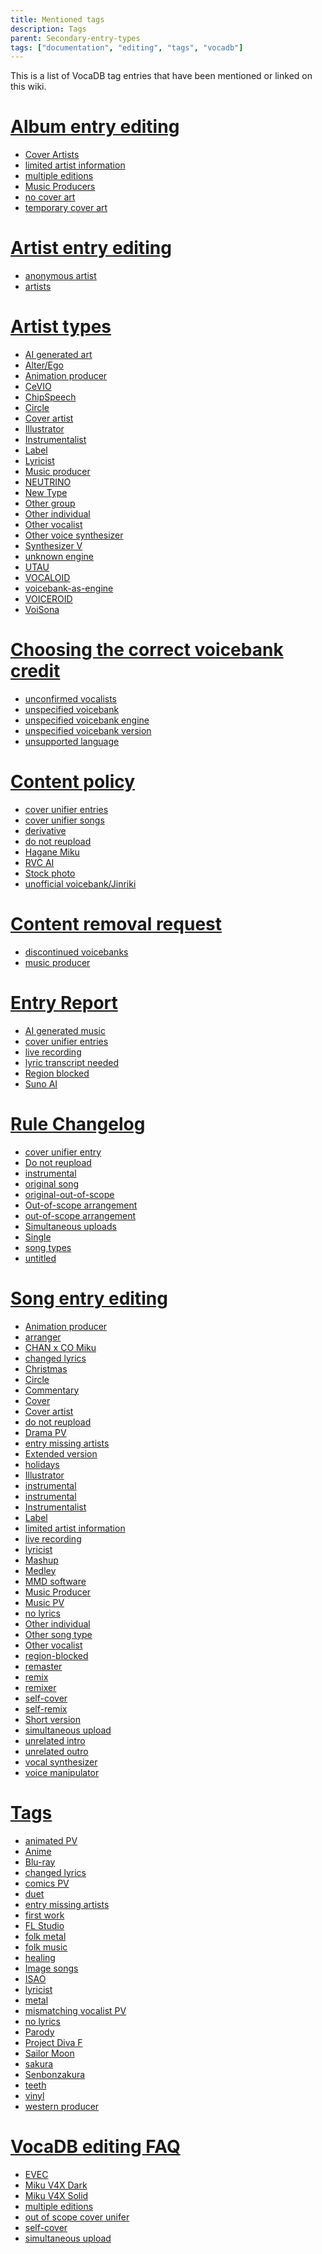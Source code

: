 ---
title: Mentioned tags
description: Tags
parent: Secondary-entry-types
tags: ["documentation", "editing", "tags", "vocadb"]
---

This is a list of VocaDB tag entries that have been mentioned or linked on this wiki.


# [Album entry editing](/docs/albums/album-entry-editing)

- [Cover Artists](https://vocadb.net/T/7368/cover-artist)
- [limited artist information](https://vocadb.net/T/3034/limited-artist-information)
- [multiple editions](http://vocadb.net/T/4877/multiple-editions)
- [Music Producers](https://vocadb.net/T/300/music-producer)
- [no cover art](https://vocadb.net/T/2811/no-cover-art)
- [temporary cover art](https://vocadb.net/T/429/temporary-cover-art)

# [Artist entry editing](/docs/artists/artist-entry-editing)

- [anonymous artist](https://vocadb.net/T/6403/anonymous-artist)
- [artists](https://vocadb.net/T/7372/artists)

# [Artist types](/docs/artists/artist-types)


- [AI generated art](https://vocadb.net/T/9119)
- [Alter/Ego](http://vocadb.net/T/3384/alterego)
- [Animation producer](https://vocadb.net/T/20/animator)
- [CeVIO](https://vocadb.net/T/2838)
- [ChipSpeech](http://vocadb.net/T/3077/chipspeech)
- [Circle](https://vocadb.net/T/2762/circle)
- [Cover artist](https://vocadb.net/T/7368/cover-artist)
- [Illustrator](https://vocadb.net/T/204/illustrator)
- [Instrumentalist](https://vocadb.net/T/6566/instrumentalist)
- [Label](https://vocadb.net/T/7386/label)
- [Lyricist](https://vocadb.net/T/246/lyricist)
- [Music producer](https://vocadb.net/T/300)
- [NEUTRINO](https://vocadb.net/T/7430)
- [New Type](https://vocadb.net/T/7361)
- [Other group](https://vocadb.net/T/10140/other-group)
- [Other individual](https://vocadb.net/T/10141)
- [Other vocalist](https://vocadb.net/T/7376)
- [Other voice synthesizer](https://vocadb.net/T/6109/other-vocal-synthesis-engine)
- [Synthesizer V](https://vocadb.net/T/6745/synthesizer-v) 
- [unknown engine](https://vocadb.net/T/7036)
- [UTAU](https://vocadb.net/T/447/utau)
- [VOCALOID](https://vocadb.net/T/4857)
- [voicebank-as-engine](https://vocadb.net/T/10630/voicebank-as-engine)
- [VOICEROID](https://vocadb.net/T/486)
- [VoiSona](https://vocadb.net/T/8754)

# [Choosing the correct voicebank credit](/docs/other-guidelines/choosing-the-correct-voicebank-credit")

- [unconfirmed vocalists](https://vocadb.net/T/6416)
- [unspecified voicebank](https://vocadb.net/T/2982)
- [unspecified voicebank engine](https://vocadb.net/T/9027/unspecified-voicebank-engine)
- [unspecified voicebank version](https://vocadb.net/T/4862/unspecified-voicebank-version)
- [unsupported language](https://vocadb.net/T/7059)

# [Content policy](/docs/other-guidelines/content-policy)

- [cover unifier entries](https://vocadb.net/T/6751)
- [cover unifier songs](https://vocadb.net/T/6751)
- [derivative]( https://vocadb.net/T/92/derivative)
- [do not reupload](https://vocadb.net/T/1695/do-not-reupload)
- [Hagane Miku](https://vocadb.net/T/7203/hagane-miku)
- [RVC AI](https://vocadb.net/T/9730/rvc-ai)
- [Stock photo](https://vocadb.net/T/6639/stock-photography)
- [unofficial voicebank/Jinriki](https://vocadb.net/T/7095/unofficial-voicebank)

# [Content removal request](/docs/other-guidelines/content-removal-guidelines)

- [discontinued voicebanks](https://vocadb.net/T/2882)
- [music producer](https://vocadb.net/T/300/music-producer)

# [Entry Report](/docs/pinned/entry-reports)

- [AI generated music](https://vocadb.net/T/10766/ai-generated-music) 
- [cover unifier entries](https://vocadb.net/T/6751/out-of-scope-cover-unifier)
- [live recording](https://vocadb.net/T/240/live-recording)
- [lyric transcript needed](https://vocadb.net/T/6362/lyric-transcript-needed)
- [Region blocked](https://vocadb.net/T/8226)
- [Suno AI](https://vocadb.net/T/10648/suno)

# [Rule Changelog](/docs/pinned/rule-changelog)

- [cover unifier entry](https://vocadb.net/T/6751/out-of-scope-cover-unifier)
- [Do not reupload](https://vocadb.net/T/1695)
- [instrumental](https://vocadb.net/T/208/instrumental)
- [original song](https://vocadb.net/T/6479/original-song)
- [original-out-of-scope](https://vocadb.net/T/3282/original-out-of-scope)
- [Out-of-scope arrangement](https://vocadb.net/T/10594)
- [out-of-scope arrangement](https://vocadb.net/T/10594/out-of-scope-arrangement)
- [Simultaneous uploads](https://vocadb.net/T/4946/simultaneous-upload)
- [Single](https://vocadb.net/T/7539)
- [song types](https://vocadb.net/T/7374/song-types)
- [untitled](https://vocadb.net/T/6335/untitled)

# [Song entry editing](/docs/songs/song-entry-editing)

- [Animation producer](https://vocadb.net/T/20)
- [arranger](https://vocadb.net/T/2947)
- [CHAN x CO Miku](https://vocadb.net/T/1641/chan-x-co-miku)
- [changed lyrics](http://vocadb.net/T/2866/changed-lyrics)
- [Christmas](https://vocadb.net/T/64/christmas)
- [Circle](https://vocadb.net/T/2762/circle)
- [Commentary](https://vocadb.net/T/422/commentary)
- [Cover](https://vocadb.net/T/74/cover)
- [Cover artist](https://vocadb.net/T/7368/cover-artist)
- [do not reupload](https://vocadb.net/T/1695/do-not-reupload)
- [Drama PV](https://vocadb.net/T/7378/music-pv)
- [entry missing artists](https://vocadb.net/T/2808/entry-missing-artists)
- [Extended version](http://vocadb.net/T/3068/extended-version)
- [holidays](https://vocadb.net/T/6682/holiday) 
- [Illustrator](https://vocadb.net/T/204/illustrator)
- [instrumental](https://vocadb.net/T/208)
- [instrumental](https://vocadb.net/T/208/instrumental)
- [Instrumentalist](https://vocadb.net/T/6566/instrumentalist)
- [Label](https://vocadb.net/T/7386/label)
- [limited artist information](https://vocadb.net/T/3034/limited-artist-information)
- [live recording](http://vocadb.net/T/240/live-recording)
- [lyricist](https://vocadb.net/T/246/lyricist)
- [Mashup](https://vocadb.net/T/3392/mashup)
- [Medley](https://vocadb.net/T/3093)
- [MMD software](http://vocadb.net/T/275/mmd)
- [Music Producer](https://vocadb.net/T/300/music-producer)
- [Music PV](https://vocadb.net/T/7378/music-pv)
- [no lyrics](https://vocadb.net/T/310/no-lyrics)
- [Other individual](https://vocadb.net/T/10141/other-individual)
- [Other song type](https://vocadb.net/T/10159/other-song-type)
- [Other vocalist](https://vocadb.net/T/7376/other-vocalist)
- [region-blocked](https://vocadb.net/T/8226/region-blocked) 
- [remaster](https://vocadb.net/T/1519/remaster)
- [remix](https://vocadb.net/T/371/remix)
- [remixer](https://vocadb.net/T/371)
- [self-cover](http://vocadb.net/T/391/self-cover)
- [self-remix](https://vocadb.net/T/392/self-remix)
- [Short version](http://vocadb.net/T/4717/short-version)
- [simultaneous upload](https://vocadb.net/T/4946/simultaneous-upload)
- [unrelated intro](https://vocadb.net/T/6334/unrelated-intro) 
- [unrelated outro](https://vocadb.net/T/6494/unrelated-outro)
- [vocal synthesizer](https://vocadb.net/T/7373/vocal-synthesizer)
- [voice manipulator](https://vocadb.net/T/485/voice-manipulator)

# [Tags](/docs/secondary-entry-types/tags)

- [animated PV](https://vocadb.net/T/3287)
- [Anime](https://vocadb.net/T/6611/anime)
- [Blu-ray](https://vocadb.net/T/42/blu-ray)
- [changed lyrics](https://vocadb.net/T/2866/changed-lyrics)
- [comics PV](https://vocadb.net/T/3304/comics-pv)
- [duet](https://vocadb.net/T/3180)
- [entry missing artists](https://vocadb.net/T/2808/entry-missing-artists)
- [first work](https://vocadb.net/T/158)
- [FL Studio](https://vocadb.net/T/3257/fl-studio)
- [folk metal](https://vocadb.net/T/1568/folk-metal)
- [folk music](https://vocadb.net/T/159/folk-song)
- [healing](https://vocadb.net/T/3054)
- [Image songs](https://vocadb.net/T/7989)
- [ISAO](https://vocadb.net/T/4839/isao)
- [lyricist](https://vocadb.net/T/246)
- [metal](https://vocadb.net/T/262/metal)
- [mismatching vocalist PV](https://vocadb.net/T/4879/mismatching-vocalist-pv)
- [no lyrics](https://vocadb.net/T/310/no-lyrics)
- [Parody](https://vocadb.net/T/330)
- [Project Diva F](https://vocadb.net/T/358)
- [Sailor Moon](https://vocadb.net/T/6523/bishoujo-senshi-sailor-moon)
- [sakura](https://vocadb.net/T/54/cherry-blossom)
- [Senbonzakura](https://vocadb.net/S/8394)
- [teeth](https://vocadb.net/T/9493/teeth)
- [vinyl](https://vocadb.net/T/3375/vinyl)
- [western producer](https://vocadb.net/T/453)

# [VocaDB editing FAQ](/docs/pinned/vocadb-editing-faq)
- [EVEC](http://vocadb.net/T/4828/evec)
- [Miku V4X Dark](http://vocadb.net/Ar/50233)
- [Miku V4X Solid](http://vocadb.net/Ar/50235) 
- [multiple editions](http://vocadb.net/T/4877/multiple-editions)
- [out of scope cover unifer](https://vocadb.net/T/6751/out-of-scope-cover-unifier)
- [self-cover](https://vocadb.net/T/391)
- [simultaneous upload](https://vocadb.net/T/4946/simultaneous-upload)
